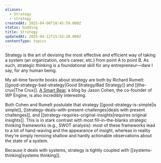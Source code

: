 ```yaml
---
aliases:
  - Strategy
  - strategy
createdAt: 2025-04-06T10:45:59.000Z
status: budding
title: Strategy
updatedAt: 2025-04-12T15:55:20.000Z
contentType: topics
---
```

Strategy is the art of devising the most effective and efficient way of taking a system (an organization, one’s career, etc.) from point A to point B. As such, strategic thinking is a foundational skill for any entrepreneur—dare I say, for any human being.

My all-time favorite books about strategy are both by Richard Rumelt: [[good-strategy-bad-strategy|Good Strategy/Bad Strategy]] and [[the-crux|The Crux]]. [A Smart Bear](https://longform.asmartbear.com), a blog by Jason Cohen, the co-founder of WP Engine, is also incredibly interesting.

Both Cohen and Rumelt postulate that strategy [[good-strategy-is-simple|is simple]], [[strategy-deals-with-present-challenges|deals with present challenges]], and [[strategy-requires-original-insights|requires original insights]]. This is in stark contrast with most fill-in-the-blanks strategic thinking frameworks (e.g., SWOT analysis): most of these frameworks lead to a lot of hand-waving and the appearance of insight, whereas in reality they’re simply remixing shallow and hardly actionable observations about the state of a system.

Because it deals with systems, strategy is tightly coupled with [[systems-thinking|systems thinking]].
